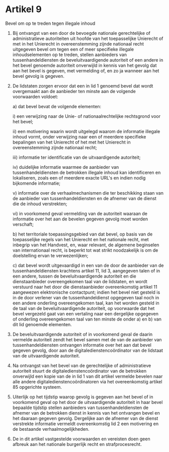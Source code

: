 # **Artikel 9**

Bevel om op te treden tegen illegale inhoud

1. Bij ontvangst van een door de bevoegde nationale gerechtelijke of administratieve autoriteiten uit hoofde van het toepasselijke Unierecht of met in het Unierecht in overeenstemming zijnde nationaal recht uitgegeven bevel om tegen een of meer specifieke illegale inhoudselementen op te treden, stellen aanbieders van tussenhandeldiensten de beveluitvaardigende autoriteit of een andere in het bevel genoemde autoriteit onverwijld in kennis van het gevolg dat aan het bevel is gegeven, met vermelding of, en zo ja wanneer aan het bevel gevolg is gegeven.

2. De lidstaten zorgen ervoor dat een in lid 1 genoemd bevel dat wordt overgemaakt aan de aanbieder ten minste aan de volgende voorwaarden voldoet:

   a) dat bevel bevat de volgende elementen:

      i) een verwijzing naar de Unie- of nationaalrechtelijke rechtsgrond voor het bevel;

      ii) een motivering waarin wordt uitgelegd waarom de informatie illegale inhoud vormt, onder verwijzing naar een of meerdere specifieke bepalingen van het Unierecht of het met het Unierecht in overeenstemming zijnde nationaal recht;

      iii) informatie ter identificatie van de uitvaardigende autoriteit;

      iv) duidelijke informatie waarmee de aanbieder van tussenhandeldiensten de betrokken illegale inhoud kan identificeren en lokaliseren, zoals een of meerdere exacte URL's en indien nodig bijkomende informatie;

      v) informatie over de verhaalmechanismen die ter beschikking staan van de aanbieder van tussenhandeldiensten en de afnemer van de dienst die de inhoud verstrekten;

      vi) in voorkomend geval vermelding van de autoriteit waaraan de informatie over het aan de bevelen gegeven gevolg moet worden verschaft;

   b) het territoriale toepassingsgebied van dat bevel, op basis van de toepasselijke regels van het Unierecht en het nationale recht, met inbegrip van het Handvest, en, waar relevant, de algemene beginselen van internationaal recht, is beperkt tot wat strikt noodzakelijk is om de doelstelling ervan te verwezenlijken;

   c) dat bevel wordt uitgevaardigd in een van de door de aanbieder van de tussenhandeldiensten krachtens artikel 11, lid 3, aangegeven talen of in een andere, tussen de beveluitvaardigende autoriteit en die dienstaanbieder overeengekomen taal van de lidstaten, en wordt verstuurd naar het door die dienstaanbieder overeenkomstig artikel 11 aangewezen elektronische contactpunt; indien het bevel niet gesteld is in de door verlener van de tussenhandeldienst opgegeven taal noch in een andere onderling overeengekomen taal, kan het worden gesteld in de taal van de beveluitvaardigende autoriteit, op voorwaarde dat het bevel vergezeld gaat van een vertaling naar een dergelijke opgegeven of onderling overeengekomen taal van ten minste de onder a) en b) van dit lid genoemde elementen.

3. De beveluitvaardigende autoriteit of in voorkomend geval de daarin vermelde autoriteit zendt het bevel samen met de van de aanbieder van tussenhandeldiensten ontvangen informatie over het aan dat bevel gegeven gevolg, door aan de digitaledienstencoördinator van de lidstaat van de uitvaardigende autoriteit.

4. Na ontvangst van het bevel van de gerechtelijke of administratieve autoriteit stuurt de digitaledienstencoördinator van de betrokken onverwijld een kopie van de in lid 1 van dit artikel vermelde bevelen naar alle andere digitaledienstencoördinatoren via het overeenkomstig artikel 85 opgerichte systeem.

5. Uiterlijk op het tijdstip waarop gevolg is gegeven aan het bevel of in voorkomend geval op het door de uitvaardigende autoriteit in haar bevel bepaalde tijdstip stellen aanbieders van tussenhandeldiensten de afnemer van de betrokken dienst in kennis van het ontvangen bevel en het daaraan gegeven gevolg. Dergelijke aan de afnemer van de dienst verstrekte informatie vermeldt overeenkomstig lid 2 een motivering en de bestaande verhaalmogelijkheden.

6. De in dit artikel vastgestelde voorwaarden en vereisten doen geen afbreuk aan het nationale burgerlijk recht en strafprocesrecht.
